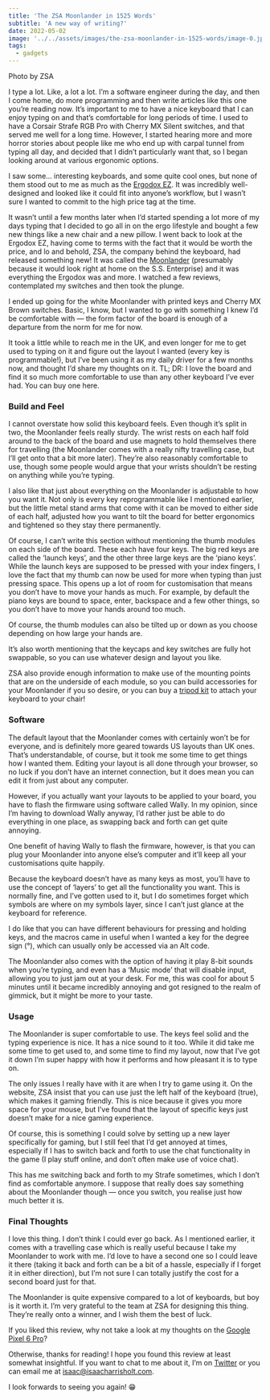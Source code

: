 ```yaml
---
title: 'The ZSA Moonlander in 1525 Words'
subtitle: 'A new way of writing?'
date: 2022-05-02
image: '../../assets/images/the-zsa-moonlander-in-1525-words/image-0.jpg'
tags:
  - gadgets
---
```


Photo by ZSA

I type a lot. Like, a lot a lot. I’m a software engineer during the day, and then I come
home, do more programming and then write articles like this one you’re reading now. It’s
important to me to have a nice keyboard that I can enjoy typing on and that’s
comfortable for long periods of time. I used to have a Corsair Strafe RGB Pro with
Cherry MX Silent switches, and that served me well for a long time. However, I started
hearing more and more horror stories about people like me who end up with carpal tunnel
from typing all day, and decided that I didn’t particularly want that, so I began
looking around at various ergonomic options.

I saw some… interesting keyboards, and some quite cool ones, but none of them stood out
to me as much as the [Ergodox EZ](https://ergodox-ez.com/). It was incredibly
well-designed and looked like it could fit into anyone’s workflow, but I wasn’t sure I
wanted to commit to the high price tag at the time.

It wasn’t until a few months later when I’d started spending a lot more of my days
typing that I decided to go all in on the ergo lifestyle and bought a few new things
like a new chair and a new pillow. I went back to look at the Ergodox EZ, having come to
terms with the fact that it would be worth the price, and lo and behold, ZSA, the
company behind the keyboard, had released something new! It was called the
[Moonlander](https://www.zsa.io/moonlander) (presumably because it would look right at
home on the S.S. Enterprise) and it was everything the Ergodox was and more. I watched a
few reviews, contemplated my switches and then took the plunge.

I ended up going for the white Moonlander with printed keys and Cherry MX Brown
switches. Basic, I know, but I wanted to go with something I knew I’d be comfortable
with — the form factor of the board is enough of a departure from the norm for me for
now.

It took a little while to reach me in the UK, and even longer for me to get used to
typing on it and figure out the layout I wanted (every key is programmable!), but I’ve
been using it as my daily driver for a few months now, and thought I’d share my thoughts
on it. TL; DR: I love the board and find it so much more comfortable to use than any
other keyboard I’ve ever had. You can buy one here.

### Build and Feel

I cannot overstate how solid this keyboard feels. Even though it’s split in two, the
Moonlander feels really sturdy. The wrist rests on each half fold around to the back of
the board and use magnets to hold themselves there for travelling (the Moonlander comes
with a really nifty travelling case, but I’ll get onto that a bit more later). They’re
also reasonably comfortable to use, though some people would argue that your wrists
shouldn’t be resting on anything while you’re typing.

I also like that just about everything on the Moonlander is adjustable to how you want
it. Not only is every key reprogrammable like I mentioned earlier, but the little metal
stand arms that come with it can be moved to either side of each half, adjusted how you
want to tilt the board for better ergonomics and tightened so they stay there
permanently.

Of course, I can’t write this section without mentioning the thumb modules on each side
of the board. These each have four keys. The big red keys are called the ‘launch keys’,
and the other three large keys are the ‘piano keys’. While the launch keys are supposed
to be pressed with your index fingers, I love the fact that my thumb can now be used for
more when typing than just pressing space. This opens up a lot of room for customisation
that means you don’t have to move your hands as much. For example, by default the piano
keys are bound to space, enter, backspace and a few other things, so you don’t have to
move your hands around too much.

Of course, the thumb modules can also be tilted up or down as you choose depending on
how large your hands are.

It’s also worth mentioning that the keycaps and key switches are fully hot swappable, so
you can use whatever design and layout you like.

ZSA also provide enough information to make use of the mounting points that are on the
underside of each module, so you can build accessories for your Moonlander if you so
desire, or you can buy a [tripod kit](https://www.zsa.io/moonlander/tripod-kit) to
attach your keyboard to your chair!

### Software

The default layout that the Moonlander comes with certainly won’t be for everyone, and
is definitely more geared towards US layouts than UK ones. That’s understandable, of
course, but it took me some time to get things how I wanted them. Editing your layout is
all done through your browser, so no luck if you don’t have an internet connection, but
it does mean you can edit it from just about any computer.

However, if you actually want your layouts to be applied to your board, you have to
flash the firmware using software called Wally. In my opinion, since I’m having to
download Wally anyway, I’d rather just be able to do everything in one place, as
swapping back and forth can get quite annoying.

One benefit of having Wally to flash the firmware, however, is that you can plug your
Moonlander into anyone else’s computer and it’ll keep all your customisations quite
happily.

Because the keyboard doesn’t have as many keys as most, you’ll have to use the concept
of ‘layers’ to get all the functionality you want. This is normally fine, and I’ve
gotten used to it, but I do sometimes forget which symbols are where on my symbols
layer, since I can’t just glance at the keyboard for reference.

I do like that you can have different behaviours for pressing and holding keys, and the
macros came in useful when I wanted a key for the degree sign (°), which can usually
only be accessed via an Alt code.

The Moonlander also comes with the option of having it play 8-bit sounds when you’re
typing, and even has a ‘Music mode’ that will disable input, allowing you to just jam
out at your desk. For me, this was cool for about 5 minutes until it became incredibly
annoying and got resigned to the realm of gimmick, but it might be more to your taste.

### Usage

The Moonlander is super comfortable to use. The keys feel solid and the typing
experience is nice. It has a nice sound to it too. While it did take me some time to get
used to, and some time to find my layout, now that I’ve got it down I’m super happy with
how it performs and how pleasant it is to type on.

The only issues I really have with it are when I try to game using it. On the website,
ZSA insist that you can use just the left half of the keyboard (true), which makes it
gaming friendly. This is nice because it gives you more space for your mouse, but I’ve
found that the layout of specific keys just doesn’t make for a nice gaming experience.

Of course, this is something I could solve by setting up a new layer specifically for
gaming, but I still feel that I’d get annoyed at times, especially if I has to switch
back and forth to use the chat functionality in the game (I play stuff online, and don’t
often make use of voice chat).

This has me switching back and forth to my Strafe sometimes, which I don’t find as
comfortable anymore. I suppose that really does say something about the Moonlander
though — once you switch, you realise just how much better it is.

### Final Thoughts

I love this thing. I don’t think I could ever go back. As I mentioned earlier, it comes
with a travelling case which is really useful because I take my Moonlander to work with
me. I’d love to have a second one so I could leave it there (taking it back and forth
can be a bit of a hassle, especially if I forget it in either direction), but I’m not
sure I can totally justify the cost for a second board just for that.

The Moonlander is quite expensive compared to a lot of keyboards, but boy is it worth
it. I’m very grateful to the team at ZSA for designing this thing. They’re really onto a
winner, and I wish them the best of luck.

If you liked this review, why not take a look at my thoughts on the
[Google Pixel 6 Pro](/the-google-pixel-6-pro-in-915-words)?

Otherwise, thanks for reading! I hope you found this review at least somewhat
insightful. If you want to chat to me about it, I’m on
[Twitter](https://twitter.com/IsaacHarrisHolt) or you can email me at
[isaac@isaacharrisholt.com](mailto:isaac@isaacharrisholt.com).

I look forwards to seeing you again! 😁
